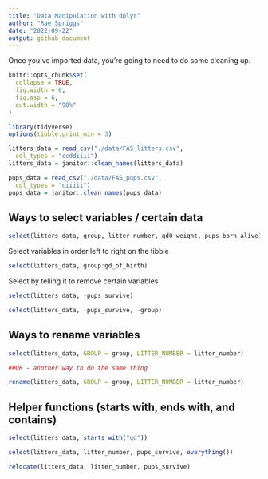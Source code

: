 ```yaml
---
title: "Data Manipulation with dplyr"
author: "Rae Spriggs"
date: "2022-09-22"
output: github_document
---
```


Once you've imported data, you're going to need to do some cleaning up. 

```r
knitr::opts_chunk$set(
  collapse = TRUE,
  fig.width = 6,
  fig.asp = 6, 
  out.width = "90%"
)
```

```r
library(tidyverse)
options(tibble.print_min = 3)

litters_data = read_csv("./data/FAS_litters.csv",
  col_types = "ccddiiii")
litters_data = janitor::clean_names(litters_data)

pups_data = read_csv("./data/FAS_pups.csv",
  col_types = "ciiiii")
pups_data = janitor::clean_names(pups_data)
```

## Ways to select variables / certain data

```r
select(litters_data, group, litter_number, gd0_weight, pups_born_alive)
```

Select variables in order left to right on the tibble
```r
select(litters_data, group:gd_of_birth)
```

Select by telling it to remove certain variables
```r
select(litters_data, -pups_survive)

select(litters_data, -pups_survive, -group)
```

## Ways to rename variables 
 
```r
select(litters_data, GROUP = group, LITTER_NUMBER = litter_number)

##OR - another way to do the same thing

rename(litters_data, GROUP = group, LITTER_NUMBER = litter_number)
```

## Helper functions (starts with, ends with, and contains)

```r
select(litters_data, starts_with("gd"))
```

```r
select(litters_data, litter_number, pups_survive, everything())
```

```r
relocate(litters_data, litter_number, pups_survive)
```

